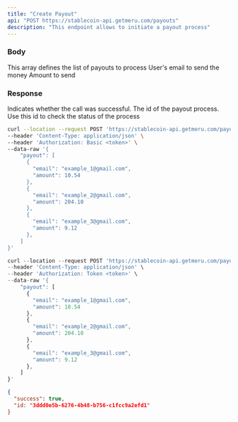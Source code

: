 ```yaml
---
title: "Create Payout"
api: "POST https://stablecoin-api.getmeru.com/payouts"
description: "This endpoint allows to initiate a payout process"
---
```


### Body

<ParamField body="payout" type="array" required>
  This array defines the list of payouts to process

  <Expandable title="Array of objects">
    <ParamField body="email" type="string" required>
      User's email to send the money
    </ParamField>
    <ParamField body="amount" type="number" required>
      Amount to send
    </ParamField>
  </Expandable>
</ParamField>

### Response

<ResponseField name="success" type="boolean">
  Indicates whether the call was successful.
</ResponseField>

<ResponseField name="id" type="boolean">
  The id of the payout process. Use this id to check the status of the
  process
</ResponseField>

<RequestExample>

```bash cURL
curl --location --request POST 'https://stablecoin-api.getmeru.com/payouts' \
--header 'Content-Type: application/json' \
--header 'Authorization: Basic <token>' \
--data-raw '{
    "payout": [
      {
        "email": "example_1@gmail.com",
        "amount": 10.54
      },
      {
        "email": "example_2@gmail.com",
        "amount": 204.10
      },
      {
        "email": "example_3@gmail.com",
        "amount": 9.12
      },
    ]
}'
```

```js Javascript
curl --location --request POST 'https://stablecoin-api.getmeru.com/payouts' \
--header 'Content-Type: application/json' \
--header 'Authorization: Token <token>' \
--data-raw '{
    "payout": [
      {
        "email": "example_1@gmail.com",
        "amount": 10.54
      },
      {
        "email": "example_2@gmail.com",
        "amount": 204.10
      },
      {
        "email": "example_3@gmail.com",
        "amount": 9.12
      },
    ]
}'
```

</RequestExample>

<ResponseExample>

```json 200
{
  "success": true,
  "id: "3ddd0e5b-6276-4b48-b756-c1fcc9a2efd1"
}
```

</ResponseExample>
